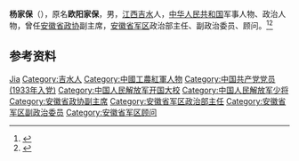 '''杨家保'''（{{bd|1914年||1981年|}}），原名'''欧阳家保'''，男，[[江西|江西]][[吉水|吉水]]人，[[中华人民共和国|中华人民共和国]]军事人物、政治人物，曾任[[安徽省政协|安徽省政协]]副主席，[[安徽省军区|安徽省军区]]政治部主任、副政治委员、顾问。<ref>{{Cite book|title=20世纪中华人物名字号辞典|author=周家珍编著|publisher=法律出版社|year=2000|isbn=9787503628320|location=北京|pages=}}</ref><ref>{{Cite book|title=中华人民共和国职官志|author=何虎生, 李耀东, 向常福主编|publisher=中国社会出版社|year=2003|isbn=9787800883934|location=北京|pages=}}</ref>

== 参考资料 ==
{{reflist}}

{{中国人物小作品}}

{{Authority control}}
{{DEFAULTSORT:Yang杨}}
[[Category:杨姓|Jia]]
[[Category:吉水人|Category:吉水人]]
[[Category:中國工農紅軍人物|Category:中國工農紅軍人物]]
[[Category:中国共产党党员_(1933年入党)|Category:中国共产党党员 (1933年入党)]]
[[Category:中国人民解放军开国大校|Category:中国人民解放军开国大校]]
[[Category:中国人民解放军少将|Category:中国人民解放军少将]]
[[Category:安徽省政协副主席|Category:安徽省政协副主席]]
[[Category:安徽省军区政治部主任|Category:安徽省军区政治部主任]]
[[Category:安徽省军区副政治委员|Category:安徽省军区副政治委员]]
[[Category:安徽省军区顾问|Category:安徽省军区顾问]]